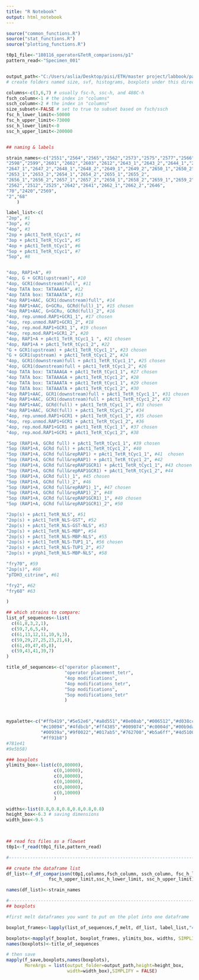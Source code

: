 ---
title: "R Notebook"
output: html_notebook
---

```{r read flowSets}

source("common_functions.R")
source("stat_functions.R")
source("plotting_functions.R")

t0p1_file<-"180116_operator&TetR_comparisons/p1"
pattern_read<-"Specimen_001"


output_path<-"C:/Users/aslia/Desktop/pisi/ETH/master project/labbook/paper/figures/4-5operator"
# create folders named size, svf, histograms, boxplots under this directory. 

columns<-c(3,6,7) # usually fsc-h, ssc-h, and 488C-h
fsch_column<-1 # the index in "columns"
ssch_column<-2 # the index in "columns"
size_subset<-FALSE # set to true to subset based on fsch/ssch
fsc_h_lower_limit<-50000
fsc_h_upper_limit<-73000
ssc_h_lower_limit<-0
ssc_h_upper_limit<-200000


## naming & labels

strain_names<-c("2551","2564","2565","2562","2573","2575","2577","2566",	
"2598","2599","2601","2602","2603","2612","2643_1","2643_2","2644_1","2644_2","2645_1","2645_2",
"2647_1","2647_2","2648_1","2648_2","2649_1","2649_2","2650_1","2650_2","2651_1","2651_2","2652_1","2652_2",
"2653_1","2653_2","2654_1","2654_2","2655_1","2655_2",						
"2656_1","2656_2","2657_1","2657_2","2658_1","2658_2","2659_1","2659_2","2660_1","2660_2","2661_1","2661_2",
"2562","2512","2525","2642","2641","2662_1","2662_2","2646",				
"70","2420","2569",									
"2","68"										
	)

label_list<-c(
"2op", #1 
"3op", #2
"4op", #3 
"2op + pAct1_TetR_tCyc1", #4 
"3op + pAct1_TetR_tCyc1", #5
"4op + pAct1_TetR_tCyc1", #6
"5op + pAct1_TetR_tCyc1", #7
"5op", #8


"4op, RAP1+A", #9 
"4op, G + GCR1(upstream)", #10
"4op, GCR1(downstream)full", #11
"4op TATA box: TATAAAGA", #12
"4op TATA box: TATAAATA", #13
"4op RAP1+AAC, GCR1(downstream)full", #14
"4op RAP1+AAC, G+GCRu, GCRd(full)_1", #15 chosen
"4op RAP1+AAC, G+GCRu, GCRd(full)_2", #16 
"4op, rep.unmod.RAP1+GCR1_1", #17 chosen
"4op, rep.unmod.RAP1+GCR1_2", #18 
"4op, rep.mod.RAP1+GCR1_1", #19 chosen
"4op, rep.mod.RAP1+GCR1_2", #20
"4op, RAP1+A + pAct1_TetR_tCyc1_1 ", #21 chosen
"4op, RAP1+A + pAct1_TetR_tCyc1_2", #22
"G + GCR1(upstream) + pAct1_TetR_tCyc1_1", #23 chosen
"G + GCR1(upstream) + pAct1_TetR_tCyc1_2", #24
"4op, GCR1(downstream)full + pAct1_TetR_tCyc1_1", #25 chosen
"4op, GCR1(downstream)full + pAct1_TetR_tCyc1_2", #26
"4op TATA box: TATAAAGA + pAct1_TetR_tCyc1_1", #27 chosen
"4op TATA box: TATAAAGA + pAct1_TetR_tCyc1_2", #28
"4op TATA box: TATAAATA + pAct1_TetR_tCyc1_1", #29 chosen
"4op TATA box: TATAAATA + pAct1_TetR_tCyc1_2", #30
"4op RAP1+AAC, GCR1(downstream)full + pAct1_TetR_tCyc1_1", #31 chosen
"4op RAP1+AAC, GCR1(downstream)full + pAct1_TetR_tCyc1_2", #32
"4op RAP1+AAC, GCRd(full) + pAct1_TetR_tCyc1_1", #33 chosen
"4op RAP1+AAC, GCRd(full) + pAct1_TetR_tCyc1_2", #34
"4op, rep.unmod.RAP1+GCR1 + pAct1_TetR_tCyc1_1", #35 chosen  
"4op, rep.unmod.RAP1+GCR1 + pAct1_TetR_tCyc1_2", #36 
"4op, rep.mod.RAP1+GCR1 + pAct1_TetR_tCyc1_1", #37 chosen
"4op, rep.mod.RAP1+GCR1 + pAct1_TetR_tCyc1_2", #38

"5op (RAP1+A, GCRd full) + pAct1_TetR_tCyc1_1", #39 chosen 
"5op (RAP1+A, GCRd full) + pAct1_TetR_tCyc1_2", #40
"5op (RAP1+A, GCRd full&repRAP1) + pAct1_TetR_tCyc1_1", #41  chosen
"5op (RAP1+A, GCRd full&repRAP1) + pAct1_TetR_tCyc1_2", #42
"5op (RAP1+A, GCRd full&repRAP1GCR1) + pAct1_TetR_tCyc1_1", #43 chosen 
"5op (RAP1+A, GCRd full&repRAP1GCR1) + pAct1_TetR_tCyc1_2", #44
"5op (RAP1+A, GCRd full)_1", #45 chosen
"5op (RAP1+A, GCRd full)_2", #46 
"5op (RAP1+A, GCRd full&repRAP1)_1", #47 chosen
"5op (RAP1+A, GCRd full&repRAP1)_2", #48
"5op (RAP1+A, GCRd full&repRAP1GCR1)_1", #49 chosen
"5op (RAP1+A, GCRd full&repRAP1GCR1)_2", #50

"2op(s) + pAct1_TetR_NLS", #51
"2op(s) + pAct1_TetR_NLS-GST", #52
"2op(s) + pAct1_TetR_NLS-GST-NLS", #53
"2op(s) + pAct1_TetR_NLS-MBP", #54
"2op(s) + pAct1_TetR_NLS-MBP-NLS", #55
"2op(s) + pAct1_TetR_NLS-TUP1_1", #56 chosen
"2op(s) + pAct1_TetR_NLS-TUP1_2", #57
"2op(s) + pVph1_TetR_NLS-MBP-NLS", #58

"fry70", #59
"2op(s)", #60
"pTDH3_citrine", #61

"fry2", #62
"fry68" #63

)

## which strains to compare:
list_of_sequences<-list(
  c(61,8,3,2,1),
  c(59,7,6,5,4),
  c(61,13,12,11,10,9,3),
  c(59,29,27,25,23,21,6),
  c(61,49,47,45,8),
  c(59,43,41,39,7)
)

title_of_sequences<-c("operator placement",
                      "operator placement_tetr",
                      "4op modifications",
                      "4op modifications_tetr",
                      "5op modifications",
                      "5op modifications_tetr"
                      )



mypalette<-c("#ffb419","#5e52e6","#a8d551","#8e00ab","#006512","#d038cc","#917f00","#ff6fe4","#144c21",
             "#c10094","#4fdbcb","#ff4385","#009074","#c0004d","#00b9da","#b54700","#006dcb","#ff6a61",
             "#00939a","#9f0022","#017ab5","#762700","#b5a6ff","#4d5100","#f599ff","#d6c688","#582b80",
             "#ff91b8")
#781e41
#9e5b58)

### boxplots
ylimits_box<-list(c(0,80000),
                  c(0,10000),
                  c(0,80000),
                  c(0,10000),
                  c(0,80000),
                  c(0,10000)
                  )

widths<-list(0.8,0.8,0.8,0.8,0.8,0.8)
height_box<-6.3 # saving dimensions
width_box<-9.5

 
```

```{r}


## read fcs files as a flowset
t0p1<-f_read(t0p1_file,pattern_read)

#-----------------------------------------------------------------------------------------------

## create the dataframe list
df_list<-f_df_comparison(t0p1,columns,fsch_column, ssch_column, fsc_h_lower_limit,
                fsc_h_upper_limit,ssc_h_lower_limit, ssc_h_upper_limit)

names(df_list)<-strain_names

#-----------------------------------------------------------------------------------------------
## boxplots

#first melt dataframes you want to put on the plot into one dataframe

boxplot_frames<-lapply(list_of_sequences,f_melt, df_list, label_list,"488 [C]-H" )

boxplots<-mapply(f_boxplot, boxplot_frames, ylimits_box, widths, SIMPLIFY = FALSE) # create boxplots
names(boxplots)<-title_of_sequences

# then save
mapply(f_save,boxplots,names(boxplots),
       MoreArgs = list(output_folder=output_path,height=height_box,
                       width=width_box),SIMPLIFY = FALSE)
```

